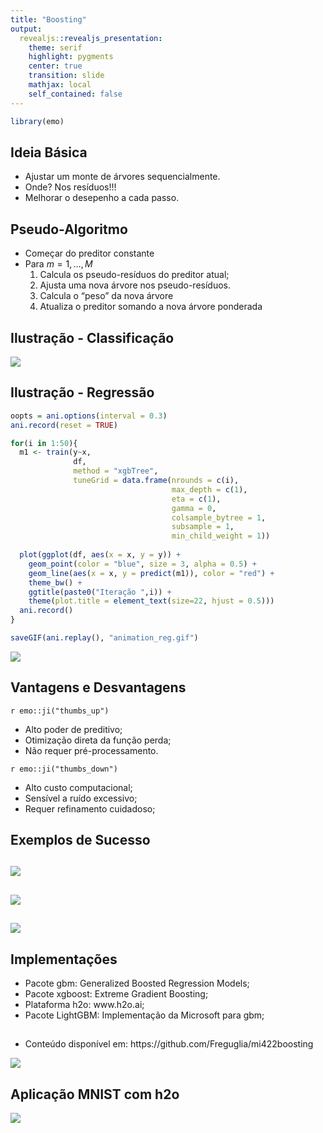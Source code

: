 ```yaml
---
title: "Boosting"
output:
  revealjs::revealjs_presentation:
    theme: serif
    highlight: pygments
    center: true
    transition: slide
    mathjax: local
    self_contained: false
---
```


```r
library(emo)
```


## Ideia Básica

- Ajustar um monte de árvores sequencialmente.
- Onde? Nos resíduos!!!
- Melhorar o desepenho a cada passo.

## Pseudo-Algoritmo

- Começar do preditor constante
- Para $m = 1, \dots, M$
  1. Calcula os pseudo-resíduos do preditor atual;
  2. Ajusta uma nova árvore nos pseudo-resíduos.
  3. Calcula o "peso" da nova árvore
  4. Atualiza o preditor somando a nova árvore ponderada

## Ilustração - Classificação

![](animation.gif)

## Ilustração - Regressão

```r
oopts = ani.options(interval = 0.3)
ani.record(reset = TRUE)

for(i in 1:50){
  m1 <- train(y~x,
              df,
              method = "xgbTree",
              tuneGrid = data.frame(nrounds = c(i),
                                    max_depth = c(1),
                                    eta = c(1),
                                    gamma = 0,
                                    colsample_bytree = 1,
                                    subsample = 1,
                                    min_child_weight = 1))
  
  plot(ggplot(df, aes(x = x, y = y)) + 
    geom_point(color = "blue", size = 3, alpha = 0.5) + 
    geom_line(aes(x = x, y = predict(m1)), color = "red") + 
    theme_bw() + 
    ggtitle(paste0("Iteração ",i)) + 
    theme(plot.title = element_text(size=22, hjust = 0.5)))
  ani.record()
}

saveGIF(ani.replay(), "animation_reg.gif")
```

![](animation_reg.gif)

## Vantagens e Desvantagens

`r emo::ji("thumbs_up")`

* Alto poder de preditivo;
* Otimização direta da função perda;
* Não requer pré-processamento.

`r emo::ji("thumbs_down")`

* Alto custo computacional;
* Sensível a ruído excessivo;
* Requer refinamento cuidadoso;

## Exemplos de Sucesso

##

![](images/kdd_xgb.png)

##

![](images/medium_xgb.png)

## 

![](images/xgboost_github.png)

## Implementações

* Pacote gbm: Generalized Boosted Regression Models;
* Pacote xgboost: Extreme Gradient Boosting;
* Plataforma h2o: www.h2o.ai;
* Pacote LightGBM: Implementação da Microsoft para gbm;

## 

* Conteúdo disponível em: https://github.com/Freguglia/mi422boosting

![](tela_github.png)

## Aplicação MNIST com h2o

![](kaggle.png)